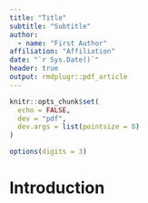 ```yaml
---
title: "Title"
subtitle: "Subtitle"
author:
  - name: "First Author"
affiliation: "Affiliation"
date: "`r Sys.Date()`"
header: true
output: rmdplugr::pdf_article
---
```


```r
knitr::opts_chunk$set(
  echo = FALSE,
  dev = "pdf",
  dev.args = list(pointsize = 8)
)

options(digits = 3)
```

# Introduction

